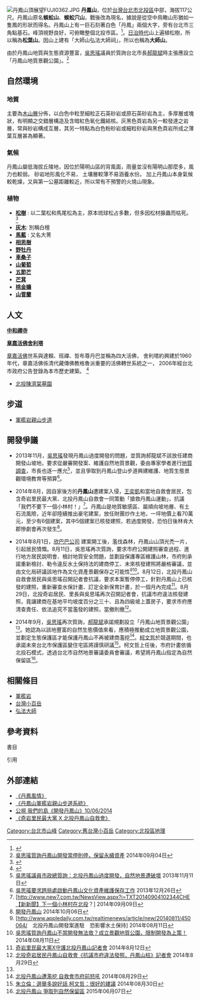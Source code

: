 [[File:丹鳳山頂展望FUJI0362.JPG|right]]
'''丹鳳山'''，位於[[台灣|台灣]][[台北市|台北市]][[北投區|北投區]]中部，海拔117公尺。丹鳳山原名'''蜈蚣山'''、'''蜈蚣穴山'''，戰後改為現名，據說是從空中鳥瞰山形猶如一隻鳳的形狀而得名。丹鳳山上有一巨石刻著白色「丹鳳」兩個大字，旁有台北市三角點基石。峰頂視野良好，可俯瞰整個北投市區。<ref>{{Cite web |url=http://www.yougoipay.com/kenny/w507/index.htm |title=《獨步山林間507：小百岳006丹鳳山》，獨步山林間網站 |accessdate=2008-12-01 |archive-date=2009-10-29 |archive-url=https://web.archive.org/web/20091029025145/http://www.yougoipay.com/kenny/w507/index.htm |dead-url=no }}</ref>。[[台灣日治時期|日治時代]]山上遍植松樹，所以稱為'''松葉山'''。因山上建有「大師山弘法大師祠」，所以也稱為'''大師山'''。

由於丹鳳山地質與生態資源豐富，[[吳思瑤|吳思瑤]]議員於質詢台北市長[[郝龍斌|郝龍斌]]時主張應設立「丹鳳山地質景觀公園」。<ref name="#1">[https://www.youtube.com/watch?v=LOLrU--VSl8 吳思瑤質詢丹鳳山開發當停則停，保留永續資產] {{Wayback|url=https://www.youtube.com/watch?v=LOLrU--VSl8 |date=20190221062343 }}2014年09月04日</ref>

==自然環境==

===地質===

主要為[[木山層|木山層]]分佈，以白色中粒至細粒正石英砂岩或原石英砂岩為主，多厚層或塊狀，有明顯之交錯層構造及含暗紅色氧化鐵結核。灰黑色頁岩為另一較發達之岩層，常與砂岩構成互層，其另一特點為白色粉砂岩或細粒砂岩與黑色頁岩所成之薄葉互層甚為顯著。
{{r|丹鳳山}}

===氣候===

丹鳳山屬低海拔丘陵地，因位於陽明山區的背風面，雨量並沒有陽明山那麼多，風力也較弱。 砂岩地形風化不易， 土壤層較薄不易涵養水份。
加上丹鳳山本身氣候較乾燥，又與第一公墓距離較近，所以常有不預警的火燒山現象。

===植物===

*  '''[[松樹|松樹]]''' :  以二葉松和馬尾松為主，原本琉球松占多數，但多因松材腺蟲而枯死。<ref>{{Cite web |url=http://web.ptes.tp.edu.tw/ptc/%E4%B8%B9%E9%B3%B3%E9%A2%A8%E6%83%85.htm |title=《丹鳳風情》 |accessdate=2015-08-17 |archive-date=2016-10-18 |archive-url=https://web.archive.org/web/20161018194325/http://web.ptes.tp.edu.tw/ptc/%E4%B8%B9%E9%B3%B3%E9%A2%A8%E6%83%85.htm |dead-url=no }}</ref>
*  '''[[灰木|灰木]]''': 別稱白檀
*  '''[[馬藍|馬藍]]''' :  又名大菁
*  '''[[相思樹|相思樹]]'''
*  '''[[野牡丹|野牡丹]]'''
*  '''[[車桑子|車桑子]]'''
*  '''[[山葡萄|山葡萄]]'''
*  '''[[五節芒|五節芒]]'''
*  '''[[芒萁|芒萁]]'''
*  '''[[桃金孃|桃金孃]]'''
*  '''[[山菅蘭|山菅蘭]]'''

==人文==

'''[[中和禪寺|中和禪寺]]'''

'''[[章嘉活佛舍利塔|章嘉活佛舍利塔]]'''

[[章嘉活佛|章嘉活佛]]世系與達賴、班禪、哲布尊丹巴並稱為四大活佛， 舍利塔約興建於1960年代，章嘉活佛係清代藏傳佛教格魯派重要的活佛轉世系統之一， 2006年經台北市政府公告登錄為本市歷史建築。 <ref>{{Cite web |url=http://www.boch.gov.tw/boch/frontsite/cultureassets/caseBasicInfoAction.do?method=doViewCaseBasicInfo&caseId=AA09705000055&version=1&assetsClassifyId=1.2 |title=文化部文化資產局 《章嘉活佛舍利塔塔蹟 》 |accessdate=2015-08-18 |archive-date=2015-09-23 |archive-url=https://web.archive.org/web/20150923193435/http://www.boch.gov.tw/boch/frontsite/cultureassets/caseBasicInfoAction.do?method=doViewCaseBasicInfo&caseId=AA09705000055&version=1&assetsClassifyId=1.2 |dead-url=no }}</ref>

*[[北投陳濟棠墓園|北投陳濟棠墓園]]

==步道==

*[[軍艦岩親山步道|軍艦岩親山步道]]

==開發爭議==
*2013年11月，[[吳思瑤|吳思瑤]]發現丹鳳山過度開發的問題，並質詢郝龍斌不該放任建商開發山坡地，要求從嚴審開發案、維護自然地質景觀，委由專家學者進行[[地質調查|地質調查]]，市長也逐一應允<ref>[https://www.youtube.com/watch?v=-clFJ7pb5r0 吳思瑤議員市政總質詢：北投丹鳳山過度開發，自然地景遭破壞] {{Wayback|url=https://www.youtube.com/watch?v=-clFJ7pb5r0 |date=20190515203639 }}2013年11月11日</ref>，並且爭取到丹鳳山登山步道興建維護、地質生態景觀環境教育等預算<ref>[https://www.youtube.com/watch?v=eTq0nO9OC1E 吳思瑤要求跨局處啟動丹鳳山文化資產維護保存工作] {{Wayback|url=https://www.youtube.com/watch?v=eTq0nO9OC1E |date=20190221062343 }}2013年12月26日</ref>。

*2014年8月，因自家後方的'''丹鳳山'''遭建案入侵，[[王奕凱|王奕凱]]和當地自救會居民，包含奇岩里民最大黨、北投丹鳳山自救會一同策動「搶救丹鳳山運動」，抗議「我們不要下一個小林村！」<ref>[http://www.new7.com.tw/NewsView.aspx?i=TXT20140904102344CHE【新新聞】下一個小林村在北投？] {{Wayback|url=http://www.new7.com.tw/NewsView.aspx?i=TXT20140904102344CHE |date=20190221062343 }}2014年09月09日</ref>。丹鳳山是地質敏感區、屬順向坡地層、有土石流風險，近年卻陸續推出豪宅建案，放任財團炒作土地，一坪地價上看70萬元，至少有6個建案，其中5個建案已核發建照，若過度開發，恐怕日後林肯大郡慘劇會再次發生<ref>[https://www.youtube.com/watch?v=juxeqnlvPCw公視我們的島第777集 開發丹鳳山] 2014年10月06日</ref>。

* 2014年8月1日，[http://www.hsinbaba.com.tw/ 欣巴巴公司] {{Wayback|url=http://www.hsinbaba.com.tw/ |date=20201201143156 }}建案開工後，濫伐森林，丹鳳山山頂光禿一片，引起居民憤慨。8月11日，吳思瑤再次質詢，要求市府公開建照審查過程、進行地方居民說明會、檢討地質安全問題，並劃設保護專區維護山林，市府則承諾重新檢討、勒令違反水土保持法的建商停工、未來核發建照將嚴格審議，並由文化局研議該地作為文化資產景觀保存之可能性<ref>[http://www.appledaily.com.tw/realtimenews/article/new/20140811/450064/　北投丹鳳山開發案進駐　恐影響水土保持] {{Wayback|url=http://www.appledaily.com.tw/realtimenews/article/new/20140811/450064/ |date=20170627134830 }}2014年08月11日</ref><ref>[https://www.youtube.com/watch?v=pFRvmFfLbyo 吳思瑤質詢丹鳳山不當開發無法救？成立景觀地質公園，限制開發為上策！] {{Wayback|url=https://www.youtube.com/watch?v=pFRvmFfLbyo |date=20160317021243 }}2014年08月11日</ref>。8月12日，北投丹鳳山自救會居民與吳思瑤召開記者會抗議，要求本案暫停停工，針對丹鳳山上已核發的建照，重新審查水保計畫、訂定全新保育計畫，於一個月內完成<ref>[https://www.youtube.com/watch?v=qsgLJCj3W2A 奇岩里民最大黨X守護北投丹鳳山記者會] {{Wayback|url=https://www.youtube.com/watch?v=qsgLJCj3W2A |date=20160401104107 }}2014年8月12日</ref>。8月29日，北投奇岩居民、里長與吳思瑤再次召開記者會，抗議市府違法核發建照，竟讓建商在基地平均坡度百分之三十、且為四級坡上蓋房子，要求市府應清查責任、依法追究不當濫發的建照，當撤則撤<ref>[https://www.youtube.com/watch?v=8x_73cGTW-M 北投奇岩居民丹鳳山自救會《抗議市府違法發照，丹鳳山枯》記者會] {{Wayback|url=https://www.youtube.com/watch?v=8x_73cGTW-M |date=20190221062343 }}2014年8月29日</ref>。

* 2014年9月，[[吳思瑤|吳思瑤]]再次質詢，[[郝龍斌|郝龍斌]]承諾規劃設立「丹鳳山地質景觀公園」<ref name="#1"/>。她認為以該地豐富的自然生態價值來看，應積極推動成立地質景觀公園，並劃定生態保護區才能保護丹鳳山不再被建商濫挖<ref>[http://news.ltn.com.tw/news/society/breakingnews/1093271 北投丹鳳山遭濫挖 自救會市府前怒吼] {{Wayback|url=http://news.ltn.com.tw/news/society/breakingnews/1093271 |date=20210111020836 }}2014年08月29日</ref>。[[柯文哲|柯文哲]]於競選期間，也承諾未來台北市保護區變住宅區將謹慎研議<ref>[http://www.peoplenews.tw/news/9d736123-d9e7-408e-95fb-e588415dcbf9 朱立倫：選舉多說好話 柯文哲：很好的建議] {{Wayback|url=http://www.peoplenews.tw/news/9d736123-d9e7-408e-95fb-e588415dcbf9 |date=20190516051004 }}2014年08月30日</ref>。柯文哲上任後，市府計畫依循北投石模式，透過台北市自然地景審議委員會審議，希望將丹鳳山指定為自然保留區<ref>[http://udn.com/news/story/7323/950499 北投丹鳳山 爭取列自然保留區] {{Wayback|url=http://udn.com/news/story/7323/950499 |date=20150812060149 }}2015年06月07日</ref>。

==相關條目==
*[[軍艦岩|軍艦岩]]
*[[台灣小百岳|台灣小百岳]]
*[[弘法大師|弘法大師]]

==參考資料==
;書目

;引用
{{reflist|1|refs=
<ref name="丹鳳山">{{cite news |url= http://ncdr.nat.gov.tw/enhance/Upload/201005/admin_20100513182528_18-%E7%B2%BE%E7%B0%A1%E5%A0%B1%E5%91%8A-%E9%87%8D%E5%A4%A7%E5%B1%B1%E5%B4%A9%E7%81%BD%E5%AE%B3%E6%BD%9B%E5%8B%A2%E5%9C%B0%E5%8D%80%E7%81%BD%E5%AE%B3%E6%A8%A1%E6%93%AC%E8%88%87%E7%9B%A3%E6%B8%AC_3_4_.pdf |title= 經濟部中央地質調查所《重大山崩災害潛勢地區災害模擬與監測》 |access-date= 2015-08-17 |archive-url= https://web.archive.org/web/20160304074123/http://ncdr.nat.gov.tw/enhance/Upload/201005/admin_20100513182528_18-%E7%B2%BE%E7%B0%A1%E5%A0%B1%E5%91%8A-%E9%87%8D%E5%A4%A7%E5%B1%B1%E5%B4%A9%E7%81%BD%E5%AE%B3%E6%BD%9B%E5%8B%A2%E5%9C%B0%E5%8D%80%E7%81%BD%E5%AE%B3%E6%A8%A1%E6%93%AC%E8%88%87%E7%9B%A3%E6%B8%AC_3_4_.pdf |archive-date= 2016-03-04 |dead-url= yes }}</ref>
}}
{{reflist}}

==外部連結==
{{Commons category|Danfeng Mountain}}
*  [http://web.ptes.tp.edu.tw/ptc/%E4%B8%B9%E9%B3%B3%E9%A2%A8%E6%83%85.htm   《丹鳳風情》] {{Wayback|url=http://web.ptes.tp.edu.tw/ptc/%E4%B8%B9%E9%B3%B3%E9%A2%A8%E6%83%85.htm |date=20161018194325 }}
*  [http://www.ed.gov.taipei/site/48367c89/files/1-5.pdf  《丹鳳山軍艦岩親山步道系統》]{{Dead link|date=2018年8月 |bot=InternetArchiveBot |fix-attempted=yes }}
*  [http://ourisland.pts.org.tw/content/%E9%96%8B%E7%99%BC%E4%B8%B9%E9%B3%B3%E5%B1%B1   公視 我們的島《開發丹鳳山》10/06/2014 ] {{Wayback|url=http://ourisland.pts.org.tw/content/%E9%96%8B%E7%99%BC%E4%B8%B9%E9%B3%B3%E5%B1%B1 |date=20200925134535 }}
*  [https://www.facebook.com/pages/%E5%A5%87%E5%B2%A9%E9%87%8C%E6%B0%91%E6%9C%80%E5%A4%A7%E9%BB%A8-X-%E5%8C%97%E6%8A%95%E4%B8%B9%E9%B3%B3%E5%B1%B1%E8%87%AA%E6%95%91%E6%9C%83/255528387980595  《奇岩里民最大黨 X 北投丹鳳山自救會》] {{Wayback|url=https://www.facebook.com/pages/%E5%A5%87%E5%B2%A9%E9%87%8C%E6%B0%91%E6%9C%80%E5%A4%A7%E9%BB%A8-X-%E5%8C%97%E6%8A%95%E4%B8%B9%E9%B3%B3%E5%B1%B1%E8%87%AA%E6%95%91%E6%9C%83/255528387980595 |date=20190221062343 }}

{{DEFAULTSORT:Danfeng}}
[[Category:台北市山峰|Category:台北市山峰]]
[[Category:舊台灣小百岳|Category:舊台灣小百岳]]
[[Category:北投區地理|Category:北投區地理]]